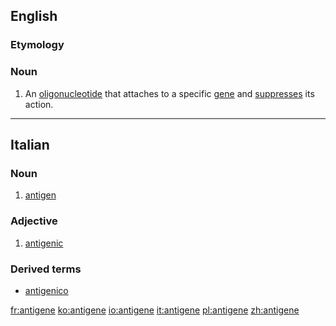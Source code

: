 ==English==

===Etymology===
{{prefix|anti|gene}}

===Noun===
{{en-noun}}

# {{genetics}} An [[oligonucleotide]] that attaches to a specific [[gene]] and [[suppress]]es its action.

----

==Italian==
{{wikipedia|lang=it}}
===Noun===
{{it-noun|antigen|m|e|i}}

# {{context|immunology|lang=it}} [[antigen]]

===Adjective===
{{it-adj|antigen|e|i}}

# [[antigenic]]

===Derived terms===
* [[antigenico]]

[[fr:antigene]]
[[ko:antigene]]
[[io:antigene]]
[[it:antigene]]
[[pl:antigene]]
[[zh:antigene]]